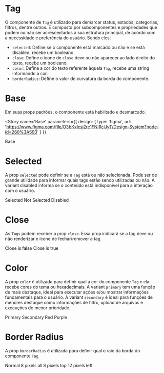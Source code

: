 
<Meta title='Data Display/Tag' component={Tag} />

# Tag

O componente de `Tag` é utilizado para demarcar status, estados, categorias, filtros, dentre outros.
É composto por subcomponentes e propriedades que podem ou não ser acrescentados à sua estrutura principal, de acordo com a necessidade e preferência do usuário.
Sendo eles:

- `selected`: Define se o componente está marcado ou não e se está disabled, recebe um booleano.
- `close`: Define o ícone de `close` deve ou não aparecer ao lado direito do texto, recebe um booleano.
- `color`: Define a cor do texto referente àquela `Tag`, recebe uma string informando a cor.
- `borderRadius`: Define o valor de curvatura da borda do componente.

# Base

Em suas props padrões, o componente está habilitado e desmarcado.

<Story
  name='Base'
  parameters={{
    design: {
      type: 'figma',
      url: 'https://www.figma.com/file/O3bKxIcsj2rc1FNIRclJyT/Design-System?node-id=260%3A593'
    }
  }}
>
  <SaturnProvider>
    <Tag>Base</Tag>
  </SaturnProvider>
</Story>

# Selected

A prop `selected` pode definir se a `Tag` está ou não selecionada.
Pode ser de grande utilidade para informar quais tags estão sendo utilizadas ou não.
A variant disabled informa se o conteúdo está indisponível para a interação com o usuário.

<Canvas>
  <Story
    name='Selected'
    parameters={{
      design: {
        type: 'figma',
        url: 'https://www.figma.com/file/O3bKxIcsj2rc1FNIRclJyT/Design-System?node-id=260%3A593'
      }
    }}
  >
    <SaturnProvider>
      <Tag color='primary' selected={true} mr={8}>
        Selected
      </Tag>
      <Tag color='primary' selected={false} mr={8}>
        Not Selected
      </Tag>
      <Tag color='primary' selected={'disabled'}>
        Disabled
      </Tag>
    </SaturnProvider>
  </Story>
</Canvas>

# Close

As `Tags` podem receber a prop `close`. Essa prop indicará se a tag deve ou não renderizar o ícone de fechar/remover a tag.

<Canvas>
  <Story
    name='Close'
    parameters={{
      design: {
        type: 'figma',
        url: 'https://www.figma.com/file/O3bKxIcsj2rc1FNIRclJyT/Design-System?node-id=260%3A593'
      }
    }}
  >
    <SaturnProvider>
      <Tag close={false} mr={8}>
        Close is false
      </Tag>
      <Tag close={true}>Close is true</Tag>
    </SaturnProvider>
  </Story>
</Canvas>

# Color

A prop `color` é utilizada para definir qual a cor do componente `Tag` e ela recebe cores do tema ou hexadecimais.
A variant `primary` tem uma função de mais destaque, ideal para executar ações e/ou mostrar informações fundamentais para o usuário.
A variant `secondary` é ideal para funções de menores destaque como informações de filtro, upload de arquivos e execuções de menor prioridade.

<Canvas>
  <Story
    name='Color'
    parameters={{
      design: {
        type: 'figma',
        url: 'https://www.figma.com/file/O3bKxIcsj2rc1FNIRclJyT/Design-System?node-id=260%3A593'
      }
    }}
  >
    <SaturnProvider>
      <Tag color='primary' mr={8}>
        Primary
      </Tag>
      <Tag color='secondary' mr={8}>
        Secondary
      </Tag>
      <Tag color='#f44' mr={8}>
        Red
      </Tag>
      <Tag color='purple.400' mr={8}>
        Purple
      </Tag>
    </SaturnProvider>
  </Story>
</Canvas>

# Border Radius

A prop `borderRadius` é utilizada para definir qual o raio da borda do componente `Tag`.

<Canvas>
  <Story
    name='Border Radius'
    parameters={{
      design: {
        type: 'figma',
        url: 'https://www.figma.com/file/O3bKxIcsj2rc1FNIRclJyT/Design-System?node-id=260%3A593'
      }
    }}
  >
    <SaturnProvider>
      <Tag mr={8}>Normal</Tag>
      <Tag borderRadius='8px' mr={8}>
        8 pixels all
      </Tag>
      <Tag borderRadius='8px 8px 0 0' mr={8}>
        8 pixels top
      </Tag>
      <Tag borderRadius='12px 0 0 12px' mr={8}>
        12 pixels left
      </Tag>
    </SaturnProvider>
  </Story>
</Canvas>

<ArgsTable of={Tag} />
